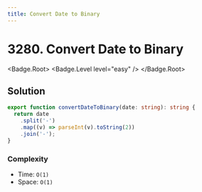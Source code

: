 ```yaml
---
title: Convert Date to Binary
---
```


# 3280. Convert Date to Binary

<Badge.Root>
  <Badge.Level level="easy" />
</Badge.Root>

## Solution

```typescript filename="solution.ts" copy
export function convertDateToBinary(date: string): string {
  return date
    .split('-')
    .map((v) => parseInt(v).toString(2))
    .join('-');
}
```

### Complexity

- Time: `O(1)`
- Space: `O(1)`

<ProblemLink
  codingSite="leetcode"
  href="https://leetcode.com/problems/convert-date-to-binary"
  title="Convert Date to Binary"
/>
